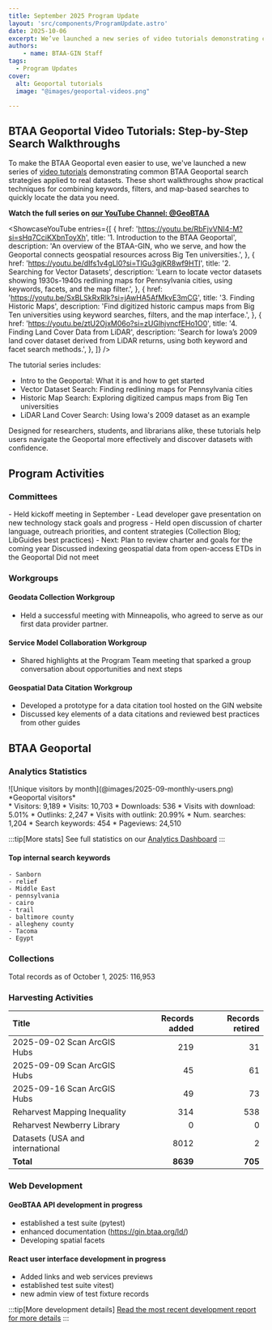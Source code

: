 ```yaml
---
title: September 2025 Program Update
layout: 'src/components/ProgramUpdate.astro'
date: 2025-10-06
excerpt: We’ve launched a new series of video tutorials demonstrating common BTAA Geoportal search strategies
authors:
    - name: BTAA-GIN Staff
tags:
  - Program Updates
cover:
  alt: Geoportal tutorials
  image: "@images/geoportal-videos.png"

---
```


<div class="monthly-highlight">

## BTAA Geoportal Video Tutorials: Step-by-Step Search Walkthroughs

To make the BTAA Geoportal even easier to use, we've launched a new series of [video tutorials](../../library/geoportal-video-tutorials) demonstrating common BTAA Geoportal search strategies applied to real datasets. These short walkthroughs show practical techniques for combining keywords, filters, and map-based searches to quickly locate the data you need.

**Watch the full series on [our YouTube Channel: @GeoBTAA](https://www.youtube.com/watch?v=RbFjvVNI4-M&list=PLNMgmHMZCEbc-QJZP12rKa1YtFjgD-7Vh)**

<ShowcaseYouTube
  entries={[
    {
      href: 'https://youtu.be/RbFjvVNI4-M?si=sHq7CciKXbnToyXh',
      title: '1. Introduction to the BTAA Geoportal',
      description: 'An overview of the BTAA-GIN, who we serve, and how the Geoportal connects geospatial resources across Big Ten universities.',
    },
    {
      href: 'https://youtu.be/dIfs1v4gLl0?si=TlGu3gjKR8wf9HTI',
      title: '2. Searching for Vector Datasets',
      description: 'Learn to locate vector datasets showing 1930s-1940s redlining maps for Pennsylvania cities, using keywords, facets, and the map filter.',
    },
    {
      href: 'https://youtu.be/SxBLSkRxRlk?si=jAwHA5AfMkvE3mCG',
      title: '3. Finding Historic Maps',
      description: 'Find digitized historic campus maps from Big Ten universities using keyword searches, filters, and the map interface.',
    },
    {
      href: 'https://youtu.be/ztU2OjxM06o?si=zUGlhjvncfEHo1O0',
      title: '4. Finding Land Cover Data from LiDAR',
      description: 'Search for Iowa’s 2009 land cover dataset derived from LiDAR returns, using both keyword and facet search methods.',
    },
  ]}
/>

The tutorial series includes:
- Intro to the Geoportal:  What it is and how to get started
- Vector Dataset Search:  Finding redlining maps for Pennsylvania cities
- Historic Map Search:  Exploring digitized campus maps from Big Ten universities
- LiDAR Land Cover Search:  Using Iowa's 2009 dataset as an example
 
Designed for researchers, students, and librarians alike, these tutorials help users navigate the Geoportal more effectively and discover datasets with confidence.

</div>

## Program Activities

### Committees

<CardGrid>
  <Card title="TECHnology">
    - Held kickoff meeting in September
    - Lead developer gave presentation on new technology stack goals and progress
  </Card>

  <Card title="Community Engagement">
    - Held open discussion of charter language, outreach priorities, and content strategies (Collection Blog; LibGuides best practices)
    - Next: Plan to review charter and goals for the coming year
  </Card>

  <Card title="Knowledge">
    Discussed indexing geospatial data from open-access ETDs in the Geoportal
  </Card>

  <Card title="Coordination">
    Did not meet
  </Card>
</CardGrid>

### Workgroups

<Card>


#### Geodata Collection Workgroup

* Held a successful meeting with Minneapolis, who agreed to serve as our first data provider partner.

#### Service Model Collaboration Workgroup

* Shared highlights at the Program Team meeting that sparked a group conversation about opportunities and next steps

#### Geospatial Data Citation Workgroup

* Developed a prototype for a data citation tool hosted on the GIN website
* Discussed key elements of a data citations and reviewed best practices from other guides

	
</Card>


## BTAA Geoportal 

### Analytics Statistics

<TwoThirdsLayout>
  <div slot="left">
  ![Unique visitors by month](@images/2025-09-monthly-users.png)
  *Geoportal visitors*
  </div>

  <div slot="right">
  <div class="compact-list">
    * Visitors: 9,189
    * Visits: 10,703
    * Downloads: 536
    * Visits with download: 5.01%
    * Outlinks: 2,247
    * Visits with outlink: 20.99%
    * Num. searches: 1,204
    * Search keywords: 454
    * Pageviews: 24,510
  </div>
  </div>
</TwoThirdsLayout>


:::tip[More stats]
See full statistics on our [Analytics Dashboard](https://tableau.umn.edu/t/UL/views/BTAAGeoportalusageMatomo/Monthlycharts?%3Aembed=y&%3AisGuestRedirectFromVizportal=y)
:::


<div class="grid cards" markdown>

#### Top internal search keywords
<ChipList class="not-content">

	- Sanborn
	- relief
	- Middle East
	- pennsylvania
	- cairo
	- trail
	- baltimore county
	- allegheny county
	- Tacoma
	- Egypt
</ChipList>

</div>


### Collections

<p class="records-total">Total records as of October 1, 2025: 116,953</p>

### Harvesting Activities

| Title | Records added | Records retired |
|:--|--:|--:|
| 2025-09-02 Scan ArcGIS Hubs | 219 | 31 |
| 2025-09-09 Scan ArcGIS Hubs | 45 | 61 |
| 2025-09-16 Scan ArcGIS Hubs | 49 | 73 |
| Reharvest Mapping Inequality | 314 | 538 |
| Reharvest Newberry Library | 0 | 0 |
| Datasets (USA and international | 8012 | 2 |
| **Total** | **8639** | **705** |


### Web Development

#### GeoBTAA API development in progress
- established a test suite (pytest)
- enhanced documentation (https://gin.btaa.org/ld/)
- Developing spatial facets

#### React user interface development in progress
- Added links and web services previews
- established test suite vitest)
- new admin view of test fixture records

:::tip[More development details]
[Read the most recent development report for more details](https://docs.google.com/document/d/1drJsQhDEa5bTuNh3a4MvhGRimahqAP5DzpzQ5z0JCTg/edit?usp=sharing)
:::